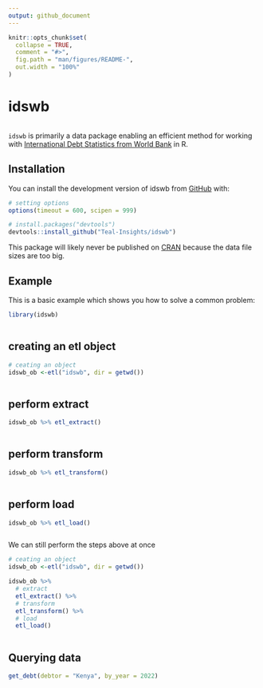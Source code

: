 ```yaml
---
output: github_document
---
```


<!-- README.md is generated from README.Rmd. Please edit that file -->

```r
knitr::opts_chunk$set(
  collapse = TRUE,
  comment = "#>",
  fig.path = "man/figures/README-",
  out.width = "100%"
)
```

# idswb

<!-- badges: start -->
<!-- badges: end -->
```r

```

`idswb` is primarily a data package enabling an efficient method for working with [International Debt Statistics from World Bank](https://www.worldbank.org/en/programs/debt-statistics/ids) in R.

## Installation

You can install the development version of idswb from [GitHub](https://github.com/) with:

``` r
# setting options
options(timeout = 600, scipen = 999)

# install.packages("devtools")
devtools::install_github("Teal-Insights/idswb")
```

This package will likely never be published on [CRAN](https://cran.r-project.org/) because the data file sizes are too big.


## Example

This is a basic example which shows you how to solve a common problem:

```r
library(idswb)

```

```r

```
## creating an etl object
```r
# ceating an object
idswb_ob <-etl("idswb", dir = getwd())

```

```r

```
## perform extract
```r
idswb_ob %>% etl_extract()
```

```r

```
## perform transform
```r
idswb_ob %>% etl_transform()
```

```r

```
## perform load
```r
idswb_ob %>% etl_load()
```

```r

```
We can still perform the steps above at once
```r
# ceating an object
idswb_ob <-etl("idswb", dir = getwd())

idswb_ob %>% 
  # extract
  etl_extract() %>% 
  # transform
  etl_transform() %>% 
  # load
  etl_load()
```

```r

```
## Querying data
```r
get_debt(debtor = "Kenya", by_year = 2022)
```

```r

```

```r

```

